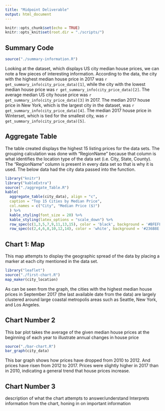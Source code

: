 ```yaml
---
title: "Midpoint Deliverable"
output: html_document
---
```


```r
knitr::opts_chunk$set(echo = TRUE)
knitr::opts_knit$set(root.dir = "./scripts/")
```

## Summary Code
```r
source("./summary-information.R")
```
Looking at the dataset, which displays US city median house prices, we can note
a few pieces of interesting information. According to the data, the city with
the highest median house price in 2017 was `r get_summary_info(city_price_data)[1]`,
while the city with the lowest median house price was `r get_summary_info(city_price_data)[2]`. 
The average median US city house price was `r get_summary_info(city_price_data)[3]` in 2017.
The median 2017 house price in New York, which is the largest city in the dataset,
was `r get_summary_info(city_price_data)[4]`. The median 2017 house price in Winterset,
which is tied for the smallest city, was `r get_summary_info(city_price_data)[5]`.

## Aggregate Table
The table created displays the highest 15 listing prices for the data sets. The
grouping calculation was done with "RegionName" because that column is what 
identifies the location type of the data set (i.e. City, State, County). The 
"RegionName" column is present in every data set so that is why it is used. 
The below data had the city data passed into the function. 

```r
library("knitr")
library("kableExtra")
source("./aggregate_Table.R")
kable(
  aggregate_table(city_data), align = "c",
  caption = "Top 15 Cities by Median Price",
  col.names = c("City", "Median Price ($)")
  ) %>%
  kable_styling(font_size = 20) %>%
  kable_styling(latex_options = "scale_down") %>%
  row_spec(c(1,3,5,7,9,11,13,15), color = 'black', background = '#BFEFFF') %>%
  row_spec(c(2,4,6,8,10,12,14), color = 'white', background = '#236B8E')

```
## Chart 1: Map

This map attempts to display the geographic spread of the data by placing a
marker at each city mentioned in the data set.
```r
library("leaflet")
source("./first-chart.R")
map_maker(city_location)
```
As can be seen from the graph, the cities with the highest median house prices
in September 2017 (the last available date from the data) are largely clustered
around large coastal metropolis areas such as Seattle, New York, and Los
Angeles.

## Chart Number 2
This bar plot takes the average of the given median house prices at the
beginning of each year to illustrate annual changes in house price
```r
source("./bar-chart.R")
bar_graph(city_data)
```

This bar graph shows how prices have dropped from 2010 to 2012. And prices have
risen from 2012 to 2017. Prices were slightly higher in 2017 than in 2010,
indicating a general trend that house prices increase.

## Chart Number 3
description of what the chart attempts to answer/understand
Interprets information from the chart, honing in on important information
 
